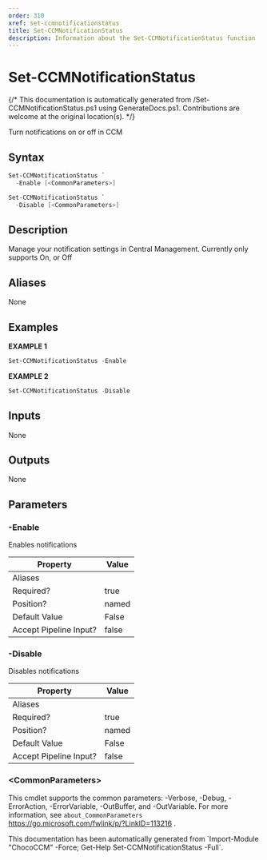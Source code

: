```yaml
---
order: 310
xref: set-ccmnotificationstatus
title: Set-CCMNotificationStatus
description: Information about the Set-CCMNotificationStatus function
---
```


# Set-CCMNotificationStatus

{/* This documentation is automatically generated from /Set-CCMNotificationStatus.ps1 using GenerateDocs.ps1. Contributions are welcome at the original location(s). */}

Turn notifications on or off in CCM

## Syntax

```powershell
Set-CCMNotificationStatus `
  -Enable [<CommonParameters>]
```


```powershell
Set-CCMNotificationStatus `
  -Disable [<CommonParameters>]
```

## Description

Manage your notification settings in Central Management. Currently only supports On, or Off


## Aliases

None

## Examples

 **EXAMPLE 1**

```powershell
Set-CCMNotificationStatus -Enable

```

**EXAMPLE 2**

```powershell
Set-CCMNotificationStatus -Disable

```

## Inputs

None

## Outputs

None

## Parameters

###  -Enable
Enables notifications

Property               | Value
---------------------- | -----
Aliases                |
Required?              | true
Position?              | named
Default Value          | False
Accept Pipeline Input? | false

###  -Disable
Disables notifications

Property               | Value
---------------------- | -----
Aliases                |
Required?              | true
Position?              | named
Default Value          | False
Accept Pipeline Input? | false

### &lt;CommonParameters&gt;

This cmdlet supports the common parameters: -Verbose, -Debug, -ErrorAction, -ErrorVariable, -OutBuffer, and -OutVariable. For more information, see `about_CommonParameters` https://go.microsoft.com/fwlink/p/?LinkID=113216 .



<Xref title="Function Reference" value="chococcm-functions" />

<Callout type="info">
    This documentation has been automatically generated from `Import-Module "ChocoCCM" -Force; Get-Help Set-CCMNotificationStatus -Full`.
</Callout>